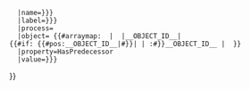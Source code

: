 <includeonly><!--
-->{{OslTemplate:LabProcess/Parameter
   |id={{{id|}}}
   |type=Term:Parameter/Actual;Term:Parameter/InputObject{{#if:{{{type|}}}|;{{{type}}}|}} 
   |name={{{name|{{{label|}}}}}}
   |label={{{label|{{{name|}}}}}} 
   |process={{FULLPAGENAME}}
   |object=<!-- 
  -->{{#arraymap: {{{object_id|}}} | {{{sep|;}}} |__OBJECT_ID__|<!-- 
    -->{{#if: {{#pos:__OBJECT_ID__|#}}|<!-- already global WikiId -->| {{NAMESPACE}}:{{ROOTPAGENAME}}#}}__OBJECT_ID__<!--  
  -->| {{{sep|;}}} }}
   |property=HasPredecessor
   |value={{{actual_instance|{{{actual_instance_static|}}}}}}
}}<!--
--></includeonly>